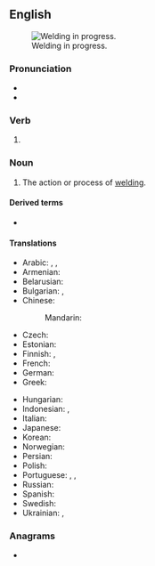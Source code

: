 ==English==
{{wikipedia}}
[[File:BP subsea oil recovery system chamber construction 2010-04-26.jpg|thumb|Welding in progress.]]

===Pronunciation===
* {{IPA|en|/ˈwɛldɪŋ/}}
* {{rhymes|en|ɛldɪŋ}}

===Verb===
{{head|en|verb form}}

# {{present participle of|en|weld|nocat=1}}

===Noun===
{{en-noun}}

# The action or process of [[weld#Verb|welding]].

====Derived terms====
* {{l|en|welding iron}}

====Translations====
{{trans-top|action or process of welding}}
* Arabic: {{t|ar|إِلْحَام|m}}, {{t|ar|لَحْم|m}}, {{t|ar|لِحَام|m}}
* Armenian: {{t+|hy|զոդում}}
* Belarusian: {{t|be|зва́рка|f}}
* Bulgarian: {{t|bg|заваря́ване|n}}, {{t+|bg|зава́рка|f}}
* Chinese:
*: Mandarin: {{t+|cmn|焊接|tr=hànjiē}}
* Czech: {{t|cs|svařování|n}}
* Estonian: {{t|et|keevitamine}}
* Finnish: {{t+|fi|hitsaaminen}}, {{t+|fi|hitsaus}}
* French: {{t+|fr|soudage|m}}
* German: {{t+|de|Schweißen|f}}
* Greek: {{t+|el|συγκόλληση|f}}
{{trans-mid}}
* Hungarian: {{t+|hu|hegesztés}}
* Indonesian: {{t+|id|las}}, {{t+|id|pengelasan}}
* Italian: {{t+|it|saldatura|f}}
* Japanese: {{t+|ja|溶接|tr=ようせつ, yōsetsu}}
* Korean: {{t+|ko|용접}}
* Norwegian: {{t|no|sveising|m}}
* Persian: {{t+|fa|جوشکاری|tr=juškâri}}
* Polish: {{t+|pl|spawanie|n}}
* Portuguese: {{t|pt|soldadura|f}}, {{t+|pt|solda|f}}, {{t|pt|soldagem|f}}
* Russian: {{t+|ru|сва́рка|f}}
* Spanish: {{t+|es|soldadura}}
* Swedish: {{t+|sv|svetsning|c}}
* Ukrainian: {{t|uk|зва́рювання|n}}, {{t|uk|зва́рення|n}}
{{trans-bottom}}

===Anagrams===
* {{anagrams|en|a=degilnw|lewding}}